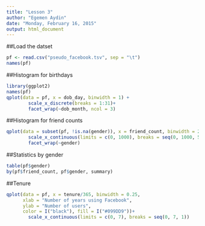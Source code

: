 ```yaml
---
title: "Lesson 3"
author: "Egemen Aydin"
date: "Monday, February 16, 2015"
output: html_document
---
```


##Load the datset
```r
pf <- read.csv("pseudo_facebook.tsv", sep = "\t")
names(pf)

```

##Histogram for birthdays
```r
library(ggplot2)
names(pf)
qplot(data = pf, x = dob_day, binwidth = 1) +
        scale_x_discrete(breaks = 1:31)+
        facet_wrap(~dob_month, ncol = 3)
```

##Histogram for friend counts
```r
qplot(data = subset(pf, !is.na(gender)), x = friend_count, binwidth = 25)+
        scale_x_continuous(limits = c(0, 1000), breaks = seq(0, 1000, 50))+
        facet_wrap(~gender)
```

##Statistics by gender
```r
table(pf$gender)
by(pf$friend_count, pf$gender, summary)
```

##Tenure
```r
qplot(data = pf, x = tenure/365, binwidth = 0.25, 
      xlab = "Number of years using Facebook",
      ylab = "Number of users",
      color = I("black"), fill = I("#099DD9"))+
        scale_x_continuous(limits = c(0, 7), breaks = seq(0, 7, 1))
```

